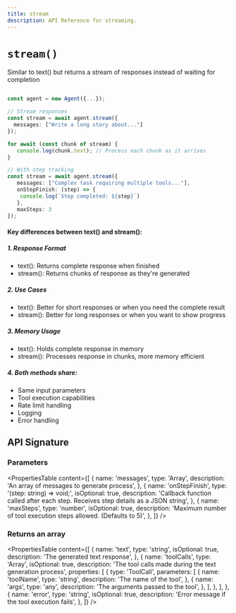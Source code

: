 ```yaml
---
title: stream
description: API Reference for streaming.
---
```


# `stream()`

Similar to text() but returns a stream of responses instead of waiting for completion

```ts

const agent = new Agent({...});

// Stream responses
const stream = await agent.stream({
  messages: ["Write a long story about..."]
});

for await (const chunk of stream) {
   console.log(chunk.text); // Process each chunk as it arrives
}

// With step tracking
const stream = await agent.stream({
   messages: ["Complex task requiring multiple tools..."],
   onStepFinish: (step) => {
    console.log(`Step completed: ${step}`)
   },
   maxSteps: 3
});
```

#### Key differences between text() and stream():

##### 1. Response Format

- text(): Returns complete response when finished
- stream(): Returns chunks of response as they're generated

##### 2. Use Cases

- text(): Better for short responses or when you need the complete result
- stream(): Better for long responses or when you want to show progress

##### 3. Memory Usage

- text(): Holds complete response in memory
- stream(): Processes response in chunks, more memory efficient

##### 4. Both methods share:

- Same input parameters
- Tool execution capabilities
- Rate limit handling
- Logging
- Error handling

## API Signature

### Parameters

<PropertiesTable
  content={[
    {
      name: 'messages',
      type: 'Array<string>',
      description: 'An array of messages to generate process',
    },
    {
      name: 'onStepFinish',
      type: '(step: string) => void;',
      isOptional: true,
      description: 'Callback function called after each step. Receives step details as a JSON string',
    },
    {
      name: 'maxSteps',
      type: 'number',
      isOptional: true,
      description: 'Maximum number of tool execution steps allowed. (Defaults to 5)',
    },
  ]}
/>

### Returns an array

<PropertiesTable
  content={[
    {
      name: 'text',
      type: 'string',
      isOptional: true,
      description: 'The generated text response',
    },
    {
      name: 'toolCalls',
      type: 'Array<ToolCall>',
      isOptional: true,
      description: 'The tool calls made during the text generation process',
      properties: [
        {
          type: 'ToolCall',
          parameters: [
            {
              name: 'toolName',
              type: 'string',
              description: 'The name of the tool',
            },
            {
              name: 'args',
              type: 'any',
              description: 'The arguments passed to the tool',
            },
          ],
        },
      ],
    },
    {
      name: 'error',
      type: 'string',
      isOptional: true,
      description: 'Error message if the tool execution fails',
    },
  ]}
/>
